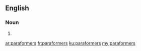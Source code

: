 ==English==

===Noun===
{{head|en|plural}}

# {{plural of|paraformer|lang=en|nocat=1}}

[[ar:paraformers]]
[[fr:paraformers]]
[[ku:paraformers]]
[[my:paraformers]]